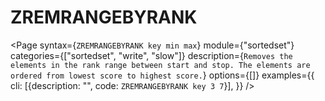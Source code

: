 # ZREMRANGEBYRANK

<Page
  syntax={`ZREMRANGEBYRANK key min max`}
  module={"sortedset"}
  categories={["sortedset", "write", "slow"]}
  description={`Removes the elements in the rank range between start and stop.
The elements are ordered from lowest score to highest score.`}
  options={[]}
  examples={{
    cli: [{description: "", code: `ZREMRANGEBYRANK key 3 7`}],
  }}
/>